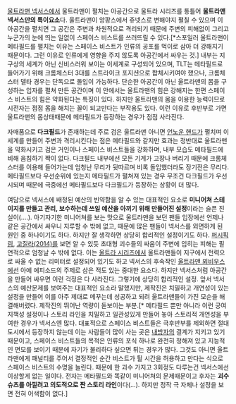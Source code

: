 [[울트라맨 넥서스]]에서 울트라맨이 펼치는 아공간으로 울트라 시리즈를 통틀어 '''울트라맨 넥서스만의 특이요소'''다. 울트라맨이 앙팡스에서 쥬넷스로 변해야지 펼칠 수 있으며 이 아공간을 펼치면 그 공간은 주변과 차원적으로 격리되기 때문에 주변의 피해없이 그리고 누군가의 눈에 띄는 일없이 스페이스 비스트를 쓰러뜨릴 수 있다.[*스포일러 울트라맨이 메타필드를 펼치는 이유는 스페이스 비스트가 인류의 공포를 먹이로 삼아 더 강해지기 때문이다. 그런 이유로 인류에게 영향을 주지 않도록 아공간에서 싸우는 것.] 내부는 지구상의 세계가 아닌 신비스러워 보이는 이세계로 구성되어 있으며, TLT는 메타필드로 들어가기 위해 크롬체스터 3대를 스트라이크 포지션으로 합체시키여야 했으나, 크롬체스터 델타 경우는 단독으로 돌입이 가능하다. 단순한 아공간이 아닌 울트라맨의 몸을 구성하는 입자를 펼쳐 만든 공간이며 이 안에서는 울트라맨의 힘은 강해지는 한편 스페이스 비스트의 힘은 약화된다는 특징이 있다. 하지만 울트라맨의 몸을 이용한 능력이므로 시전자는 점점 몸을 해치는 꼴이 되고만다는 부작용도 있다. 이런 이유로 후반부로 가면 울트라맨의 몸상태때문에 메타필드가 등장하는 경우가 점점 사라진다. 

자매품으로 '''다크필드'''가 존재하는데 주로 검은 울트라맨 아니면 [[다크 자기|언노운 핸드]]가 펼치며 이세계를 만들어 주변과 격리시킨다는 점은 메타필드와 같지만 효과는 정반대로 울트라맨을 약화시키고 검은 거인이나 스페이스 비스트들을 강화하며, 내부 모습도 메타필드에 비해 음침하기 짝이 없다. 다크필드 내부에선 모든 기계가 고장나 버리기 때문에 크롬체스터를 이용해 들어가는데 엄청난 무리가 뒷따르며 비록 돌입했더라도 장기전은 무리다. 메타필드보다 우선순위에 있는지 메타필드가 펼쳐져 있는 경우 무조건 다크필드가 우선시되며 때문에 극중에선 메타필드보다 다크필드가 등장하는 상황이 더 많다.

여담으로 넥서스에 배정된 예산의 빈약함을 알 수 있는 대표적인 요소로 '''미니어쳐 스테이지를 만들고 관리, 보수하는데 쓰일 예산을 아끼기 위해 만들어진 설정'''이라는 슬픈 진실이(....). 아기자기한 미니어쳐를 보는 맛으로 울트라맨을 보던 팬들 입장에선 언제나 같은 공간에서 싸우니 지루할 수 밖에 없고, 때문에 많은 팬들이 넥서스를 외면하게 된 원인 중 하나이기도 하다. 하지만 잘 생각하면 상당히 합리적인 설정이기도 하다. [[퍼시픽 림]], [[고질라(2014)]]를 보면 알 수 있듯 초대형 괴수들의 싸움이 주변에 입히는 피해는 필연적으로 엄청날 수 밖에 없다. 이는 [[울트라 시리즈]]에서 울트라맨들이 지구에서 전력으로 싸울 수 없는 리미터로 설정되어 있기도 하고 넥서스의 후속작인 [[울트라맨 뫼비우스]]에선 아예 에피소드의 주제로 삼은 적도 있는 중대한 요소다.  하지만 넥서스처럼 아공간을 만들어 싸우면 이런 걱정은 다 사라진다. 그렇기에 상당히 합리적인 설정. 앞서 넥서스의 예산문제를 보여주는 대표적인 요소라 말했지만, 제작진은 치밀하고 개연성이 있는 설정을 만들어 이를 아주 제대로 메꾸는데 성공하고 되려 울트라맨들이 가진 모순을 해결해버렸다. 제작진의 뛰어난 역량이 돋보이는 부분.[* 메타필드 뿐만 아니라 이런 궁여지책성 설정이나 스토리 라인을 치밀하고 일관성있게 만들어 놓아 스토리적 개연성을 부여한 경우가 넥서스엔 많다. 대표적으로 스페이스 비스트들은 극후반부를 제외하면 절대 도시에서 등장하지 않는데 이는 사람들이 많이 사는 곳은 [[내방자]]의 결계가 지키고 있기 때문이고, 스페이스 비스트들의 목적은 인류의 포식 하나로 완전히 정해져 있고 지능적인 면모를 보이기 때문에 자기가 불리하다 싶으면 튀는 경우가 많다. 그것도 아니면 울트라맨에게 패널티를 주어서 결정적인 순간 비스트가 튈 시간을 허용하고 만다는 식으로 스페이스 비스트의 수명을 늘린다. 때문에 한 괴수 가지고 3회정도 다루는건 넥서스에선 이상할게 없는 일이다. 전자는 메타필드와 똑같이 미니어쳐의 문제때문이고 후자는 '''괴수슈츠를 아낄려고 의도적으로 짠 스토리 라인'''이다(...). 하지만 정작 극 자체나 설정을 보면 전혀 어색함이 없다.]       
